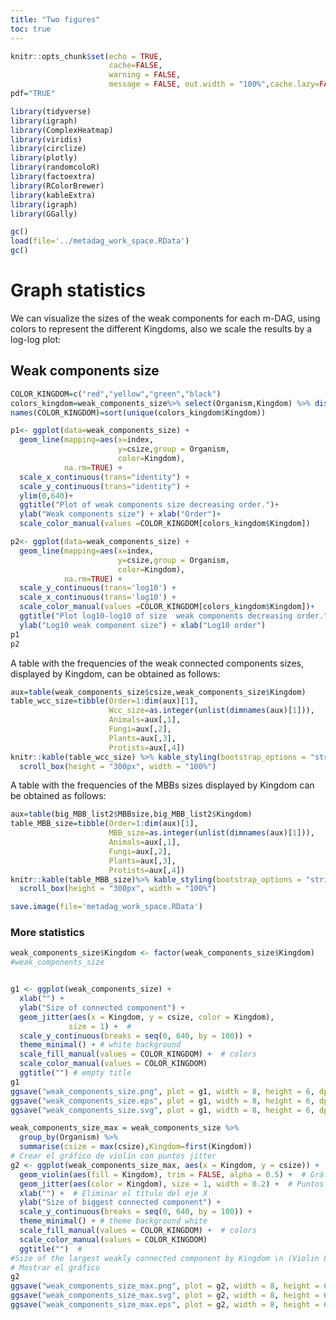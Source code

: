 ```yaml
---
title: "Two figures"
toc: true
---
```





```r
knitr::opts_chunk$set(echo = TRUE,
                      cache=FALSE,
                      warning = FALSE,
                      message = FALSE, out.width = "100%",cache.lazy=FALSE)
pdf="TRUE"

library(tidyverse)
library(igraph)
library(ComplexHeatmap)
library(viridis)
library(circlize)
library(plotly)
library(randomcoloR)
library(factoextra)
library(RColorBrewer)
library(kableExtra)
library(igraph)
library(GGally)
```

```r
gc()
load(file='../metadag_work_space.RData')
gc()
```


# Graph statistics


We can visualize the sizes of the weak components for each m-DAG, using colors to represent the different Kingdoms, also we scale the results by a log-log plot:

## Weak components size

```r
COLOR_KINGDOM=c("red","yellow","green","black")
colors_kingdom=weak_components_size%>% select(Organism,Kingdom) %>% distinct()
names(COLOR_KINGDOM)=sort(unique(colors_kingdom$Kingdom))

p1<- ggplot(data=weak_components_size) + 
  geom_line(mapping=aes(x=index,
                        y=csize,group = Organism,
                        color=Kingdom),
            na.rm=TRUE) + 
  scale_x_continuous(trans="identity") + 
  scale_y_continuous(trans="identity") +
  ylim(0,640)+
  ggtitle("Plot of weak components size decreasing order.")+
  ylab("Weak components size") + xlab("Order")+
  scale_color_manual(values =COLOR_KINGDOM[colors_kingdom$Kingdom])

p2<- ggplot(data=weak_components_size) + 
  geom_line(mapping=aes(x=index,
                        y=csize,group = Organism,
                        color=Kingdom),
            na.rm=TRUE) + 
  scale_y_continuous(trans='log10') + 
  scale_x_continuous(trans='log10') +
  scale_color_manual(values =COLOR_KINGDOM[colors_kingdom$Kingdom])+
  ggtitle("Plot log10-log10 of size  weak components decreasing order.") +
  ylab("Log10 weak component size") + xlab("Log10 order")
p1
p2
```

A table with the frequencies of the weak connected components sizes, displayed by Kingdom, can be obtained as follows:

```r
aux=table(weak_components_size$csize,weak_components_size$Kingdom)
table_wcc_size=tibble(Order=1:dim(aux)[1],
                      Wcc_size=as.integer(unlist(dimnames(aux)[1])),
                      Animals=aux[,1],
                      Fungi=aux[,2],
                      Plants=aux[,3],
                      Protists=aux[,4])
knitr::kable(table_wcc_size) %>% kable_styling(bootstrap_options = "striped", full_width = FALSE) %>%
  scroll_box(height = "300px", width = "100%")
```

A table with the frequencies of the MBBs sizes displayed by Kingdom can be obtained as follows:

```r
aux=table(big_MBB_list2$MBBsize,big_MBB_list2$Kingdom)
table_MBB_size=tibble(Order=1:dim(aux)[1],
                      MBB_size=as.integer(unlist(dimnames(aux)[1])),
                      Animals=aux[,1],
                      Fungi=aux[,2],
                      Plants=aux[,3],
                      Protists=aux[,4])
knitr::kable(table_MBB_size)%>% kable_styling(bootstrap_options = "striped", full_width = FALSE) %>%
  scroll_box(height = "300px", width = "100%")
```

```r
save.image(file='metadag_work_space.RData')
```

### More statistics



```r

weak_components_size$Kingdom <- factor(weak_components_size$Kingdom)
#weak_components_size


g1 <- ggplot(weak_components_size) +
  xlab("") +  
  ylab("Size of connected component") +  
  geom_jitter(aes(x = Kingdom, y = csize, color = Kingdom),
             size = 1) +  # 
  scale_y_continuous(breaks = seq(0, 640, by = 100)) +
  theme_minimal() + # white background
  scale_fill_manual(values = COLOR_KINGDOM) +  # colors 
  scale_color_manual(values = COLOR_KINGDOM) 
  ggtitle("") # empty title
g1
ggsave("weak_components_size.png", plot = g1, width = 8, height = 6, dpi = 300)
ggsave("weak_components_size.eps", plot = g1, width = 8, height = 6, dpi = 300)
ggsave("weak_components_size.svg", plot = g1, width = 8, height = 6, dpi = 300)


```

```r

weak_components_size_max = weak_components_size %>%
  group_by(Organism) %>%
  summarise(csize = max(csize),Kingdom=first(Kingdom))
# Crear el gráfico de violín con puntos jitter
g2 <- ggplot(weak_components_size_max, aes(x = Kingdom, y = csize)) +
  geom_violin(aes(fill = Kingdom), trim = FALSE, alpha = 0.5) +  # Gráfico de violín con relleno por 'Kingdom' y sin recortar
  geom_jitter(aes(color = Kingdom), size = 1, width = 0.2) +  # Puntos con jitter para evitar solapamientos
  xlab("") +  # Eliminar el título del eje X
  ylab("Size of biggest connected component") +  
  scale_y_continuous(breaks = seq(0, 640, by = 100)) +  
  theme_minimal() + # theme background white
  scale_fill_manual(values = COLOR_KINGDOM) +  # colors 
  scale_color_manual(values = COLOR_KINGDOM) 
  ggtitle("")  #
#Size of the largest weakly connected component by Kingdom \n (Violin Plot with Jittered Points)
# Mostrar el gráfico
g2
ggsave("weak_components_size_max.png", plot = g2, width = 8, height = 6, dpi = 300)
ggsave("weak_components_size_max.svg", plot = g2, width = 8, height = 6, dpi = 300)
ggsave("weak_components_size_max.eps", plot = g2, width = 8, height = 6, dpi = 300)
```


